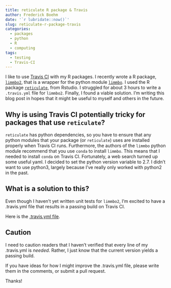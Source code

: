 ```yaml
---
title: reticulate R package & Travis
author: Frederick Boehm
date: '`r lubridate::now()`'
slug: reticulate-r-package-travis
categories:
  - packages
  - python
  - R
  - computing
tags:
  - testing
  - Travis-CI
---
```


I like to use [Travis CI](https://travis-ci.org) with my R packages. I recently wrote a R package, [`limmbo2`](https://github.com/fboehm/limmbo2), that is a wrapper for the python module [`limmbo`](https://github.com/HannahVMeyer/limmbo). I used the R package [`reticulate`](https://github.com/rstudio/reticulate), from Rstudio. I struggled for about 3 hours to write a `.travis.yml` file for `limmbo2`. Finally, I found a viable solution. I'm writing this blog post in hopes that it might be useful to myself and others in the future.

## Why is using Travis CI potentially tricky for packages that use `reticulate`?

`reticulate` has python dependencies, so you have to ensure that any python modules that your package (or `reticulate`) uses are installed properly when Travis CI runs. Furthermore, the authors of the `limmbo` python module recommend that you use `conda` to install `limmbo`. This means that I needed to install `conda` on Travis CI. Fortunately, a web search turned up some useful yaml. I decided to set the python version variable to 2.7. I didn't want to use python3, largely because I've really only worked with python2 in the past. 

## What is a solution to this? 

Even though I haven't yet written unit tests for `limmbo2`, I'm excited to have a .travis.yml file that results in a passing build on Travis CI. 

Here is the [.travis.yml file](https://github.com/fboehm/limmbo2/blob/b3e035b7bc988cb235486d2da38bbe5c54daa7b6/.travis.yml).


## Caution

I need to caution readers that I haven't verified that every line of my .travis.yml is *needed*. Rather, I just know that the current version yields a passing build.

If you have ideas for how I might improve the .travis.yml file, please write them in the comments, or submit a pull request.

Thanks!





